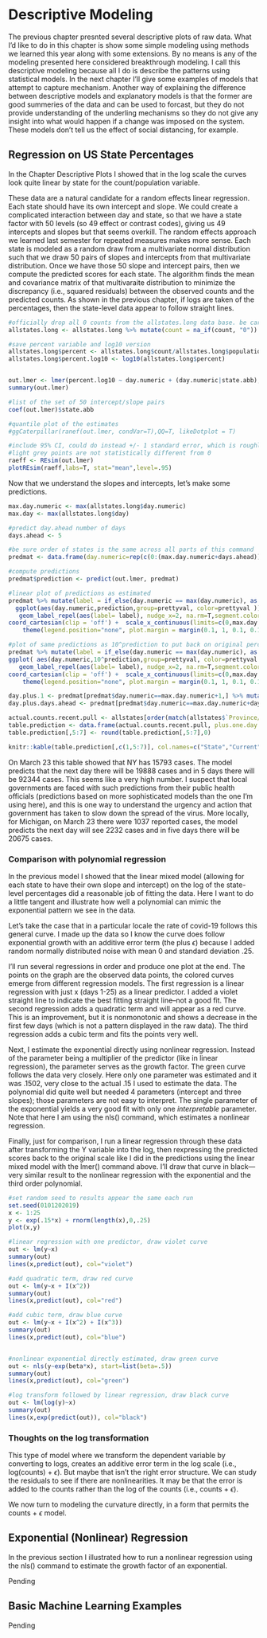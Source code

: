 # Descriptive Modeling

The previous chapter presnted several descriptive plots of raw data.  What I'd like to do in this chapter is show some simple modeling using methods we learned this year along with some extensions. 
By no means is any of the modeling presented here considered breakthrough modeling. I call this descriptive modeling because all I do is describe the patterns using statistical models. In the next chapter I'll give some examples of models that attempt to capture mechanism. Another way of explaining the difference between descriptive models and explanatory models is that the former are good summeries of the data and can be used to forcast, but they do not provide  understanding of the underling mechanisms so they do not give any insight into what would happen if a change was imposed on the system.  These models don't tell us the effect of social distancing, for example. 

##  Regression on US State Percentages

In the Chapter Descriptive Plots I showed that in the log scale the curves look quite linear by state for the count/population variable.

These data are a natural candidate for a random effects linear regression.  Each state should have its own intercept and slope.  We could create a complicated interaction between day and state, so that we have a state factor with 50 levels (so 49 effect or contrast codes), giving us 49 intercepts and slopes but that seems overkill. The random effects approach we learned last semester for repeated measures makes more sense.  Each state is modeled as a random draw from a multivariate normal distribution such that we draw 50 pairs of slopes and intercepts from that multivariate distribution. Once we have those 50 slope and intercept pairs, then we compute the predicted scores for each state. The algorithm finds the mean and covariance matrix of that multivaraite distribution to minimize the discrepancy (i.e., squared residuals) between the observed counts and the predicted counts.  As shown in the previous chapter, if logs are taken of the percentages, then the state-level data appear to follow straight lines.



```r
#officially drop all 0 counts from the allstates.long data base. be careful, this data.frame no longer has 0s
allstates.long <- allstates.long %>% mutate(count = na_if(count, "0"))

#save percent variable and log10 version
allstates.long$percent <- allstates.long$count/allstates.long$population * 100
allstates.long$percent.log10 <- log10(allstates.long$percent)


out.lmer <- lmer(percent.log10 ~ day.numeric + (day.numeric|state.abb), allstates.long)
summary(out.lmer)

#list of the set of 50 intercept/slope pairs
coef(out.lmer)$state.abb

#quantile plot of the estimates
#ggCaterpillar(ranef(out.lmer, condVar=T),QQ=T, likeDotplot = T)

#include 95% CI, could do instead +/- 1 standard error, which is roughly .68 CIs
#light grey points are not statistically different from 0
raeff <- REsim(out.lmer)
plotREsim(raeff,labs=T, stat="mean",level=.95)
```

Now that we understand the slopes and intercepts, let's make some predictions.

```r
max.day.numeric <- max(allstates.long$day.numeric)
max.day <- max(allstates.long$day)

#predict day.ahead number of days
days.ahead <- 5

#be sure order of states is the same across all parts of this command
predmat <- data.frame(day.numeric=rep(c(0:(max.day.numeric+days.ahead)),50),state.abb=rep(rownames(coef(out.lmer)$state.abb),each=max.day.numeric+days.ahead+1), prettyval=rep(allstates$prettyval[order(match(allstates$`Province/State`,state.population$NAME))], each=max.day.numeric+days.ahead+1))

#compute predictions
predmat$prediction <- predict(out.lmer, predmat)

#linear plot of predictions as estimated
predmat %>% mutate(label = if_else(day.numeric == max(day.numeric), as.character(prettyval), NA_character_)) %>%
  ggplot(aes(day.numeric,prediction,group=prettyval, color=prettyval )) +  geom_line()   +
   geom_label_repel(aes(label= label), nudge_x=2, na.rm=T,segment.color = 'grey50', label.size=.01, size=2.5, show.legend=F) +
coord_cartesian(clip = 'off') +  scale_x_continuous(limits=c(0,max.day.numeric+ days.ahead+3)) +
    theme(legend.position="none", plot.margin = margin(0.1, 1, 0.1, 0.1, "cm"))

#plot of same predictions as 10^prediction to put back on original percentage scale
predmat %>% mutate(label = if_else(day.numeric == max(day.numeric), as.character(prettyval), NA_character_)) %>%
ggplot( aes(day.numeric,10^prediction,group=prettyval, color=prettyval )) +  geom_line()   +
   geom_label_repel(aes(label= label), nudge_x=2, na.rm=T,segment.color = 'grey50', label.size=.01, size=2.5, show.legend=F) +
coord_cartesian(clip = 'off') +  scale_x_continuous(limits=c(0,max.day.numeric+ days.ahead+3)) +
    theme(legend.position="none", plot.margin = margin(0.1, 1, 0.1, 0.1, "cm"))
```

```r
day.plus.1 <- predmat[predmat$day.numeric==max.day.numeric+1,] %>% mutate(prediction = 10^prediction*state.population$value/100)
day.plus.days.ahead <- predmat[predmat$day.numeric==max.day.numeric+days.ahead,] %>% mutate(prediction = 10^prediction*state.population$value/100)

actual.counts.recent.pull <- allstates[order(match(allstates$`Province/State`,state.population$NAME)), c(1:4,which(as.Date(colnames(allstates), "%m/%d/%y")==max.day))]
table.prediction <- data.frame(actual.counts.recent.pull, plus.one.day = day.plus.1$prediction, plus.days.ahead = day.plus.days.ahead$prediction)
table.prediction[,5:7] <- round(table.prediction[,5:7],0)

knitr::kable(table.prediction[,c(1,5:7)], col.names=c("State","Current","Prediction +1 Day",paste0("Prediction +",days.ahead,"days")))
```

On March 23 this table showed that NY has 15793 cases. The model predicts that the next day there will be 19888 cases and in 5 days there will be 92344 cases. This seems like a very high number. I suspect that local governments are faced with such predictions from their public health officials (predictions based on more sophisticated models than the one I'm using here), and this is one way to understand the urgency and action that government has taken to slow down the spread of the virus.  More locally, for Michigan, on March 23 there were 1037 reported cases, the model predicts the next day will see 2232 cases and in five days there will be 20675 cases.

### Comparison with polynomial regression

In the previous model I showed that the linear mixed model (allowing for each state to have their own slope and intercept) on the log of the state-level percentages did a reasonable job of fitting the data.  Here I want to do a little tangent and illustrate how well a polynomial can mimic the exponential pattern we see in the data.  

Let's take the case that in a particular locale the rate of covid-19 follows this general curve. I made up the data so I know the curve does follow exponential growth with an additive error term (the plus $\epsilon$) because I added random normally distributed noise with mean 0 and standard deviation .25.

I'll run several regressions in order and produce one plot at the end.  The points on the graph are the observed data points, the colored curves emerge from different regression models.    The first regression is  a linear regression with just x (days 1-25) as a linear predictor. I added a violet straight line to indicate the best fitting straight line--not a good fit.  The second regression adds a quadratic term and will appear as a red curve. This is an improvement, but it is nonmonotonic and shows a decrease in the first few days (which is not a pattern displayed in the raw data).  The third regression adds a cubic term and fits the points very well.

Next, I estimate the exponential directly using nonlinear regression. Instead of the parameter being a multiplier of the predictor (like in linear regression), the parameter serves as the growth factor. The green curve follows the data very closely. Here only one parameter was estimated and it was .1502, very close to the actual .15 I used to estimate the data.  The polynomial did quite well but needed 4 parameters (intercept and three slopes); those parameters are not easy to interpret. The single parameter of the exponential yields a very good fit with only one _interpretable_ parameter.  Note that here I am using the nls() command, which estimates a nonlinear regression.

Finally, just for comparison, I run a linear regression through these data after transforming the Y variable into the log, then rexpressing the predicted scores back to the original scale like I did in the predictions using the linear mixed model with the lmer() command above.  I'll draw that curve in black---very similar result to the nonlinear regression with the exponential and the third order polynomial.


```r
#set random seed to results appear the same each run
set.seed(0101202019)
x <- 1:25
y <- exp(.15*x) + rnorm(length(x),0,.25)
plot(x,y)

#linear regression with one predictor, draw violet curve
out <- lm(y~x)
summary(out)
lines(x,predict(out), col="violet")

#add quadratic term, draw red curve
out <- lm(y~x + I(x^2))
summary(out)
lines(x,predict(out), col="red")

#add cubic term, draw blue curve
out <- lm(y~x + I(x^2) + I(x^3))
summary(out)
lines(x,predict(out), col="blue")


#nonlinear exponential directly estimated, draw green curve
out <- nls(y~exp(beta*x), start=list(beta=.5))
summary(out)
lines(x,predict(out), col="green")

#log transform followed by linear regression, draw black curve
out <- lm(log(y)~x)
summary(out)
lines(x,exp(predict(out)), col="black")
```

### Thoughts on the log transformation

This type of model where we transform the dependent variable by converting to logs, creates an additive error term in the log scale (i.e., log(counts) + $\epsilon$). But maybe that isn't the right error structure. We can study the residuals to see if there are nonlinearities. It may be that the error is added to the counts rather than the log of the counts (i.e., counts + $\epsilon$).  

We now turn to modeling the curvature directly, in a form that permits the counts + $\epsilon$ model.

## Exponential (Nonlinear) Regression 

In the previous section I illustrated how to run a nonlinear regression using the nls() command to estimate the growth factor of an exponential.

Pending

## Basic Machine Learning Examples

Pending
